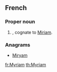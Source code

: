 ==French==

===Proper noun===
{{fr-proper noun}}

# {{given name|female|lang=fr}}, cognate to [[Miriam]].

===Anagrams===
* [[Miryam#French|Miryam]]

[[fr:Myriam]]
[[th:Myriam]]